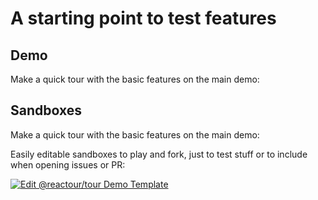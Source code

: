 # A starting point to test features

## Demo

Make a quick tour with the basic features on the main demo:


<Cards num={3}>
  <Cards.Card arrow title="Demo" href="https://www.react.tours" />
</Cards>

## Sandboxes

Make a quick tour with the basic features on the main demo:

Easily editable sandboxes to play and fork, just to test stuff or to include when opening issues or PR:

[![Edit @reactour/tour Demo Template](https://codesandbox.io/static/img/play-codesandbox.svg)](https://codesandbox.io/s/reactour-tour-demo-template-fglzv?fontsize=14&hidenavigation=1&theme=dark)

<Cards num={3}>
  <Cards.Card
    title="Using React Router"
    href="https://codesandbox.io/s/reactour-tour-demo-using-react-router-dom-kujql"
    target="_blank"
  />
  <Cards.Card
    title="Using React Router 2"
    href="https://codesandbox.io/s/tour-demo-using-react-router-dom-with-automatic-route-switching-fhdnxb?file=/src/App.js"
    target="_blank"
  />
  <Cards.Card
    title="Using React Modal"
    href="https://codesandbox.io/s/reactour-tour-demo-using-react-modal-8v0eo"
    target="_blank"
  />
  <Cards.Card
    title="Using Semantic UI Modal"
    href="https://codesandbox.io/s/reactour-tour-demo-using-semantic-ui-modal-xmqee"
    target="_blank"
  />
  <Cards.Card
    title="Using React Bootstrap Modal"
    href="https://codesandbox.io/s/reactour-tour-demo-using-react-bootstrap-modal-qjws4"
    target="_blank"
  />
  <Cards.Card
    title="Tour with data fetching"
    href="https://codesandbox.io/s/tour-with-data-fetching-dv2q0?file=/src/index.js"
    target="_blank"
  />
</Cards>
